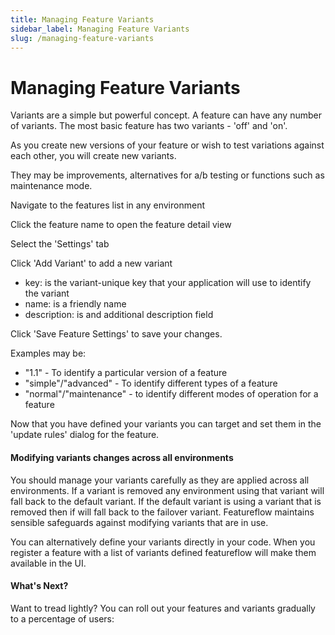 ```yaml
---
title: Managing Feature Variants
sidebar_label: Managing Feature Variants
slug: /managing-feature-variants
---
```


# Managing Feature Variants

Variants are a simple but powerful concept.
A feature can have any number of variants. The most basic feature has two variants - 'off' and 'on'.

As you create new versions of your feature or wish to test variations against each other, you will create new variants.

They may be improvements, alternatives for a/b testing or functions such as maintenance mode.

Navigate to the features list in any environment

Click the feature name to open the feature detail view

Select the 'Settings' tab

Click 'Add Variant' to add a new variant

* key: is the variant-unique key that your application will use to identify the variant
* name: is a friendly name
* description: is and additional description field

Click 'Save Feature Settings' to save your changes.

Examples may be:
* "1.1" - To identify a particular version of a feature
* "simple"/"advanced" - To identify different types of a feature
* "normal"/"maintenance" - to identify different modes of operation for a feature

Now that you have defined your variants you can target and set them in the 'update rules' dialog for the feature.

#### Modifying variants changes across all environments

You should manage your variants carefully as they are applied across all environments. If a variant is removed any environment using that variant will fall back to the default variant. If the default variant is using a variant that is removed then if will fall back to the failover variant.
Featureflow maintains sensible safeguards against modifying variants that are in use.

You can alternatively define your variants directly in your code. When you register a feature with a list of variants defined featureflow will make them available in the UI.


#### What's Next?
Want to tread lightly? You can roll out your features and variants gradually to a percentage of users: